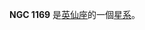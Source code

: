 {{NGCInfoBox|NGCID=NGC 1169|發現者=弗里德里希·威廉·赫歇爾|發現日期=1786年12月11日|其他編號=UGC 2503,MCG 8-6-25,ZWG 554.20|曆元=J2000.0|赤經=3時3分34.8秒
|赤緯=46°23'11"|星座=英仙座|星體=星系|星等=11.6|表面亮度=14|藍等=12.4}}

'''NGC 1169''' 是[[英仙座|英仙座]]的一個[[星系|星系]]。

{{NGCReference|1169}}
{{Catalogs|NGC=1169}}